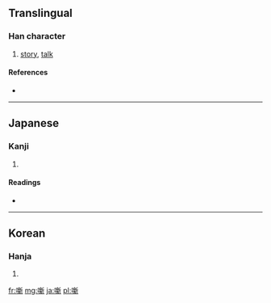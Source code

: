 ==Translingual==

===Han character===
{{Han char|rn=30|rad=口|as=13|sn=16|four=|canj=口卜木中 (RYDL)}}

# [[story]], [[talk]]

====References====
* {{Han ref|kx=0211.121|dkj=04433|dj=0434.080|hdz=10693.101|uh=567A|ud=22138}}

----

==Japanese==

===Kanji===
{{ja-kanji|grade=|rs=口13}}

# {{defn|Japanese|sort=口13}}

====Readings====
* {{ja-readings|on=|kun=[[はなし]] (hanashi)}}

----

==Korean==

===Hanja===
{{ko-hanja|hangeul=[[신]]|rv=sin|mr=sin}}

# {{defn|Korean|sort=口13}}

[[fr:噺]]
[[mg:噺]]
[[ja:噺]]
[[pl:噺]]